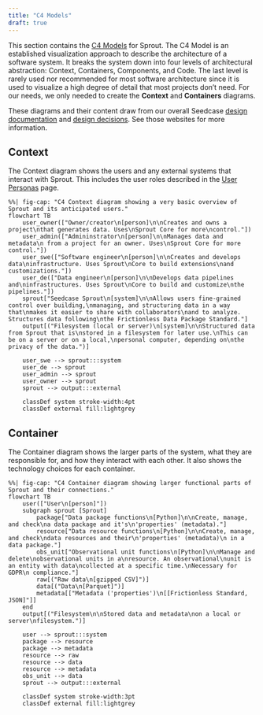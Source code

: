 ```yaml
---
title: "C4 Models"
draft: true
---
```


This section contains the [C4 Models](https://c4model.com/) for Sprout.
The C4 Model is an established visualization approach to describe the
architecture of a software system. It breaks the system down into four
levels of architectural abstraction: Context, Containers, Components, and Code. The
last level is rarely used nor recommended for most software architecture
since it is used to visualize a high degree of detail that most projects
don't need. For our needs, we only needed to create the **Context** and **Containers** diagrams.

These diagrams and their content draw from our overall Seedcase [design documentation](https://design.seedcase-project.org/)
and [design decisions](https://decisions.seedcase-project.org/). See those websites for more information.

::: panel-tabset
## Context

The Context diagram shows the users and any external
systems that interact with Sprout. This includes the user roles described in the [User Personas](user-personas.qmd) page.

```mermaid
%%| fig-cap: "C4 Context diagram showing a very basic overview of Sprout and its anticipated users."
flowchart TB
    user_owner(["Owner/creator\n[person]\n\nCreates and owns a project\nthat generates data. Uses\nSprout Core for more\ncontrol."])
    user_admin(["Admininstrator\n[person]\n\nManages data and metadata\n from a project for an owner. Uses\nSprout Core for more control."])
    user_swe(["Software engineer\n[person]\n\nCreates and develops data\ninfrastructure. Uses Sprout\nCore to build extensions\nand customizations."])
    user_de(["Data engineer\n[person]\n\nDevelops data pipelines and\ninfrastructures. Uses Sprout\nCore to build and customize\nthe pipelines."])
    sprout["Seedcase Sprout\n[system]\n\nAllows users fine-grained control over building,\nmanaging, and structuring data in a way that\nmakes it easier to share with collaborators\nand to analyze. Structures data following\nthe Frictionless Data Package Standard."]
    output[("Filesystem (local or server)\n[system]\n\nStructured data from Sprout that is\nstored in a filesystem for later use.\nThis can be on a server or on a local,\npersonal computer, depending on\nthe privacy of the data.")]

    user_swe --> sprout:::system
    user_de --> sprout
    user_admin --> sprout
    user_owner --> sprout
    sprout --> output:::external

    classDef system stroke-width:4pt
    classDef external fill:lightgrey
```

## Container

The Container diagram shows the larger parts of the system, what they
are responsible for, and how they interact with each other. It also shows
the technology choices for each container.

```mermaid
%%| fig-cap: "C4 Container diagram showing larger functional parts of Sprout and their connections."
flowchart TB
    user(["User\n[person]"])
    subgraph sprout [Sprout]
        package["Data package functions\n[Python]\n\nCreate, manage, and check\na data package and it's\n'properties' (metadata)."]
        resource["Data resource functions\n[Python]\n\nCreate, manage, and check\ndata resources and their\n'properties' (metadata)\n in a data package."]
        obs_unit["Observational unit functions\n[Python]\n\nManage and delete\nobservational units in a\nresource. An observational\nunit is an entity with data\ncollected at a specific time.\nNecessary for GDPR\n compliance."]
        raw[("Raw data\n[gzipped CSV]")]
        data[("Data\n[Parquet]")]
        metadata[["Metadata ('properties')\n[[Frictionless Standard, JSON]"]]
    end
    output[("Filesystem\n\nStored data and metadata\non a local or server\nfilesystem.")]

    user --> sprout:::system
    package --> resource
    package --> metadata
    resource --> raw
    resource --> data
    resource --> metadata
    obs_unit --> data
    sprout --> output:::external

    classDef system stroke-width:3pt
    classDef external fill:lightgrey
```
:::

